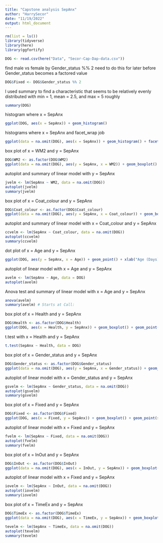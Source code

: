 ```yaml
---
title: "Capstone analysis SepAnx"
author: "HarrySecor"
date: "11/19/2022"
output: html_document
---
```


```r
rm(list = ls())
library(tidyverse)
library(here)
library(ggfortify)
```

```r
DOG <- read.csv(here("Data", "Secor-Cap-Dap-data.csv"))
```

find male vs female by Gender_status %% 2
need to do this for later before Gender_status becomes a factored value

```r
DOG$Fixed <- DOG$Gender_status %% 2
```

I used summary to find a characteristic that seems to be relatively evenly distributed with min = 1, mean = 2.5, and max = 5 roughly
```r
summary(DOG)
```

histogram where x = SepAnx

```r
ggplot(DOG, aes(x = SepAnx)) + geom_histogram()
```

histograms where x = SepAnx and facet_wrap job

```r
ggplot(data = na.omit(DOG), aes(x = SepAnx)) + geom_histogram() + facet_wrap(~WM2)
```

box plot of x = WM2 and y = SepAnx

```r
DOG$WM2 <- as.factor(DOG$WM2)
ggplot(data = na.omit(DOG), aes(y = SepAnx, x = WM2)) + geom_boxplot() + geom_point(size = 4, color = 'lightgrey', alpha = 0.5)
```

autoplot and summary of linear model with y = SepAnx

```r
jvelm <- lm(SepAnx ~ WM2, data = na.omit(DOG))
autoplot(jvelm)
summary(jvelm)
```


box plot of x = Coat_colour and y = SepAnx

```r
DOG$Coat_colour <- as.factor(DOG$Coat_colour)
ggplot(data = na.omit(DOG), aes(y = SepAnx, x = Coat_colour)) + geom_boxplot() + geom_point(size = 4, color = 'lightgrey', alpha = 0.5)
```

autoplot and summary of linear model with x = Coat_colour and y = SepAnx

```r
ccvelm <- lm(SepAnx ~ Coat_colour, data = na.omit(DOG))
autoplot(ccvelm)
summary(ccvelm)
```


dot plot of x = Age and y = SepAnx

```r
ggplot(DOG, aes(y = SepAnx, x = Age)) + geom_point() + xlab("Age (Days)")
```

autoplot of linear model with x = Age and y = SepAnx

```r
avelm <- lm(SepAnx ~ Age, data = DOG)
autoplot(avelm)
```

Anova test and summary of linear model with x = Age and y = SepAnx

```r
anova(avelm)
summary(avelm) # Starts at Call:
```

box plot of x = Health and y = SepAnx

```r
DOG$Health <- as.factor(DOG$Health)
ggplot(DOG, aes(x = Health, y = SepAnx)) + geom_boxplot() + geom_point(size = 4, color = 'lightgrey', alpha = 0.5)
```

t.test with x = Health and y = SepAnx

```r
t.test(SepAnx ~ Health, data = DOG)
```

box plot of x = Gender_status and y = SepAnx

```r
DOG$Gender_status <- as.factor(DOG$Gender_status)
ggplot(data = na.omit(DOG), aes(y = SepAnx, x = Gender_status)) + geom_boxplot() + geom_point(size = 4, color = 'lightgrey', alpha = 0.5)
```

autoplot of linear model with x = Gender_status and y = SepAnx

```r
gsvelm <- lm(SepAnx ~ Gender_status, data = na.omit(DOG))
autoplot(gsvelm)
summary(gsvelm)
```


box plot of x = Fixed and y = SepAnx

```r
DOG$Fixed <- as.factor(DOG$Fixed)
ggplot(DOG, aes(x = Fixed, y = SepAnx)) + geom_boxplot() + geom_point(size = 4, color = 'lightgrey', alpha = 0.5)
```

autoplot of linear model with x = Fixed and y = SepAnx

```r
fvelm <- lm(SepAnx ~ Fixed, data = na.omit(DOG))
autoplot(fvelm)
summary(fvelm)
```

box plot of x = InOut and y = SepAnx

```r
DOG$InOut <- as.factor(DOG$InOut)
ggplot(data = na.omit(DOG), aes(x = InOut, y = SepAnx)) + geom_boxplot() + geom_point(size = 4, color = 'lightgrey', alpha = 0.5)
```

autoplot of linear model with x = Fixed and y = SepAnx

```r
iovelm <- lm(SepAnx ~ InOut, data = na.omit(DOG))
autoplot(iovelm)
summary(iovelm)
```

box plot of x = TimeEx and y = SepAnx

```r
DOG$TimeEx <- as.factor(DOG$TimeEx)
ggplot(data = na.omit(DOG), aes(x = TimeEx, y = SepAnx)) + geom_boxplot() + geom_point(size = 4, color = 'lightgrey', alpha = 0.5)
```


```r
tevelm <- lm(SepAnx ~ TimeEx, data = na.omit(DOG))
autoplot(tevelm)
summary(tevelm)
```


